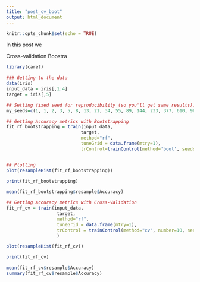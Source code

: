 ```yaml
---
title: "post_cv_boot"
output: html_document
---
```


```r
knitr::opts_chunk$set(echo = TRUE)
```



In this post we

Cross-validation
Boostra

```r
library(caret)

### Getting to the data
data(iris)
input_data = iris[,1:4]
target = iris[,5]

## Setting fixed seed for reproducibility (so you'll get same results). Using Fibonnacci numbers for fun ;)
my_seeds=c(1, 1, 2, 3, 5, 8, 13, 21, 34, 55, 89, 144, 233, 377, 610, 987, 1597, 2584, 4181, 6765, 10946, 17711, 28657, 46368, 75025, 121393)

## Getting Accuracy metrics with Bootstrapping
fit_rf_bootstrapping = train(input_data,
                            target, 
                            method="rf", 
                            tuneGrid = data.frame(mtry=1),
                            trControl=trainControl(method='boot', seeds=my_seeds))


## Plotting 
plot(resampleHist(fit_rf_bootstrapping))

```

```r
print(fit_rf_bootstrapping)

mean(fit_rf_bootstrapping$resample$Accuracy)
```

```r
## Getting Accuracy metrics with Cross-Validation
fit_rf_cv = train(input_data,
                   target,
                   method="rf", 
                   tuneGrid = data.frame(mtry=1),
                   trControl = trainControl(method="cv", number=10, seeds=my_seeds[1:11])
                   )

plot(resampleHist(fit_rf_cv))

print(fit_rf_cv)

mean(fit_rf_cv$resample$Accuracy)
summary(fit_rf_cv$resample$Accuracy)

```
